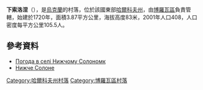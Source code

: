 {{coord|49|18|9|N|37|39|42|E|scale:100000_region:UA|display=title}}

'''下索洛涅'''（{{lang-uk|Нижче Солоне}}），是[[烏克蘭|烏克蘭]]的村落，位於該國東部[[哈爾科夫州|哈爾科夫州]]，由[[博羅瓦區|博羅瓦區]]負責管轄，始建於1720年，面積3.87平方公里，海拔高度83米，2001年人口408，人口密度每平方公里105.5人。

==參考資料==
*[http://weather.in.ua/ua/har'kovskaja/16948 Погода в селі Нижчому Солономк]{{Wayback|url=http://weather.in.ua/ua/har'kovskaja/16948 |date=20160323020020 }}
*[http://gska2.rada.gov.ua/pls/z7502/A005?rdat1=09.01.2009&rf7571=32464 Нижче Солоне]{{dead link|date=2017年11月 |bot=InternetArchiveBot |fix-attempted=yes }}

{{DEFAULTSORT:Нижче Солоне}}
[[Category:哈爾科夫州村落|Category:哈爾科夫州村落]]
[[Category:博羅瓦區村落|Category:博羅瓦區村落]]


{{Kharkiv-geo-stub}}